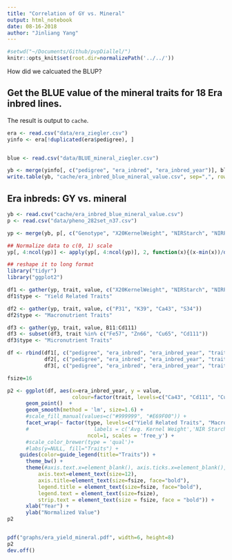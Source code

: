 ```yaml
---
title: "Correlation of GY vs. Mineral"
output: html_notebook
date: 08-16-2018
author: "Jinliang Yang"
---
```


```r
#setwd("~/Documents/Github/pvpDiallel/")
knitr::opts_knit$set(root.dir=normalizePath('../../'))
```


How did we calcuated the BLUP?

## Get the BLUE value of the mineral traits for 18 Era inbred lines.
The result is output to `cache`.

```r
era <- read.csv("data/era_ziegler.csv")
yinfo <- era[!duplicated(era$pedigree), ]


blue <- read.csv("data/BLUE_mineral_ziegler.csv")

yb <- merge(yinfo[, c("pedigree", "era_inbred", "era_inbred_year")], blue, by.x="pedigree", by.y="X")
write.table(yb, "cache/era_inbred_blue_mineral_value.csv", sep=",", row.names=FALSE, quote=FALSE)
```


## Era inbreds: GY vs. mineral

```r
yb <- read.csv("cache/era_inbred_blue_mineral_value.csv")
p <- read.csv("data/pheno_282set_n37.csv")

yp <- merge(yb, p[, c("Genotype", "X20KernelWeight", "NIRStarch", "NIRProtein")], by.x="pedigree", by.y="Genotype")

## Normalize data to c(0, 1) scale
yp[, 4:ncol(yp)] <- apply(yp[, 4:ncol(yp)], 2, function(x){(x-min(x))/diff(range(x))})

## reshape it to long format
library("tidyr")
library("ggplot2")

df1 <- gather(yp, trait, value, c("X20KernelWeight", "NIRStarch", "NIRProtein"))
df1$type <- "Yield Related Traits"

df2 <- gather(yp, trait, value, c("P31", "K39", "Ca43", "S34"))
df2$type <- "Macronutrient Traits"

df3 <- gather(yp, trait, value, B11:Cd111)
df3 <- subset(df3, trait %in% c("Fe57", "Zn66", "Cu65", "Cd111"))
df3$type <- "Micronutrient Traits"

df <- rbind(df1[, c("pedigree", "era_inbred", "era_inbred_year", "trait", "value", "type")], 
            df2[, c("pedigree", "era_inbred", "era_inbred_year", "trait", "value", "type")], 
            df3[, c("pedigree", "era_inbred", "era_inbred_year", "trait", "value", "type")])

fsize=16

p2 <- ggplot(df, aes(x=era_inbred_year, y = value, 
                     colour=factor(trait, levels=c("Ca43", "Cd111", "Cu65", "Fe57", "K39", "NIRProtein", "NIRStarch", "P31", "S34", "X20KernelWeight", "Zn66"), labels=c("Ca43", "Cd111", "Cu65", "Fe57", "K39", "Protein", "Starch", "P31", "S34", "Yield", "Zn66")))) +
      geom_point()  + 
      geom_smooth(method = 'lm', size=1.6) +
      #scale_fill_manual(values=c("#999999", "#E69F00")) +
      facet_wrap(~ factor(type, levels=c("Yield Related Traits", "Macronutrient Traits", "Micronutrient Traits")),
      #                     labels = c('Avg. Kernel Weight','NIR Starch','NIR Protein')), 
                          ncol=1, scales = 'free_y') +
      #scale_color_brewer(type = 'qual')+
      #labs(y=NULL, fill="Traits") + 
    guides(color=guide_legend(title="Traits")) +
      theme_bw() +
      theme(#axis.text.x=element_blank(), axis.ticks.x=element_blank(),
          axis.text=element_text(size=12),
          axis.title=element_text(size=fsize, face="bold"),
          legend.title = element_text(size=fsize, face="bold"),
          legend.text = element_text(size=fsize),
          strip.text = element_text(size = fsize, face = "bold")) +
      xlab("Year") +
      ylab("Normalized Value")
p2


pdf("graphs/era_yield_mineral.pdf", width=6, height=8)
p2
dev.off()

```




